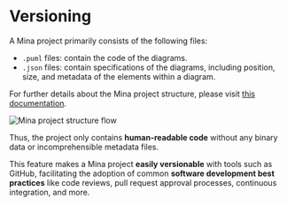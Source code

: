 
# Versioning

A Mina project primarily consists of the following files:
  - `.puml` files: contain the code of the diagrams.
  - `.json` files: contain specifications of the diagrams, including position, size, and metadata of the elements within a diagram.

For further details about the Mina project structure, please visit [this documentation](/en/docs/mina/getting-started/project-structure).

<Image src={projectStructureGif} alt="Mina project structure flow" height={400} className="mx-auto my-5"/>

Thus, the project only contains **human-readable code** without any binary data or incomprehensible metadata files.

This feature makes a Mina project **easily versionable** with tools such as GitHub, facilitating the adoption of common **software development best practices** like code reviews, pull request approval processes, continuous integration, and more.
